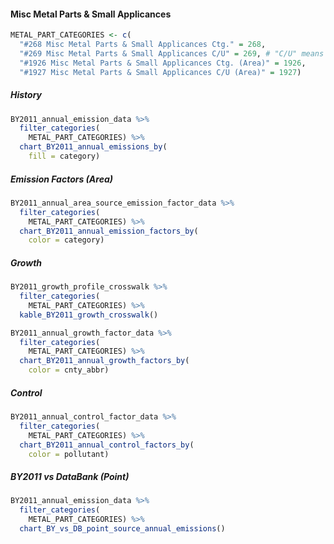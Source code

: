 #### Misc Metal Parts & Small Applicances {#coat-indcom-metal_part}

```r
METAL_PART_CATEGORIES <- c(
  "#268 Misc Metal Parts & Small Applicances Ctg." = 268,
  "#269 Misc Metal Parts & Small Applicances C/U" = 269, # "C/U" means "cleanup solvent"
  "#1926 Misc Metal Parts & Small Applicances Ctg. (Area)" = 1926,
  "#1927 Misc Metal Parts & Small Applicances C/U (Area)" = 1927)
```

##### History {-}

```r
BY2011_annual_emission_data %>%
  filter_categories(
    METAL_PART_CATEGORIES) %>%
  chart_BY2011_annual_emissions_by(
    fill = category) 
```

##### Emission Factors (Area) {-}

```r
BY2011_annual_area_source_emission_factor_data %>%
  filter_categories(
    METAL_PART_CATEGORIES) %>%
  chart_BY2011_annual_emission_factors_by(
    color = category)
```

##### Growth {-}

```r
BY2011_growth_profile_crosswalk %>%
  filter_categories(
    METAL_PART_CATEGORIES) %>%
  kable_BY2011_growth_crosswalk()
```

```r
BY2011_annual_growth_factor_data %>%
  filter_categories(
    METAL_PART_CATEGORIES) %>%
  chart_BY2011_annual_growth_factors_by(
    color = cnty_abbr) 
```

##### Control {-}

```r
BY2011_annual_control_factor_data %>%
  filter_categories(
    METAL_PART_CATEGORIES) %>%
  chart_BY2011_annual_control_factors_by(
    color = pollutant) 
```

##### BY2011 vs DataBank (Point) {-}

```r
BY2011_annual_emission_data %>%
  filter_categories(
    METAL_PART_CATEGORIES) %>%
  chart_BY_vs_DB_point_source_annual_emissions()
```
